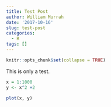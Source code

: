 ```yaml
---
title: Test Post
author: William Murrah
date: '2017-10-16'
slug: test-post
categories:
  - R
tags: []
---
```


```r
knitr::opts_chunk$set(collapse = TRUE)
```

This is only a test.

```r
x = 1:1000
y <- x^2 +2
```


```r
plot(x, y)
```


